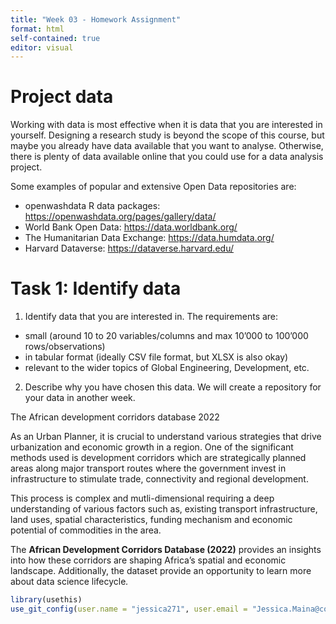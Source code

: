 ```yaml
---
title: "Week 03 - Homework Assignment"
format: html
self-contained: true
editor: visual
---
```


# Project data

Working with data is most effective when it is data that you are interested in yourself. Designing a research study is beyond the scope of this course, but maybe you already have data available that you want to analyse. Otherwise, there is plenty of data available online that you could use for a data analysis project.

Some examples of popular and extensive Open Data repositories are:

-   openwashdata R data packages: <https://openwashdata.org/pages/gallery/data/>
-   World Bank Open Data: <https://data.worldbank.org/>
-   The Humanitarian Data Exchange: <https://data.humdata.org/>
-   Harvard Dataverse: <https://dataverse.harvard.edu/>

# Task 1: Identify data

1.  Identify data that you are interested in. The requirements are:

-   small (around 10 to 20 variables/columns and max 10'000 to 100'000 rows/observations)
-   in tabular format (ideally CSV file format, but XLSX is also okay)
-   relevant to the wider topics of Global Engineering, Development, etc.

2.  Describe why you have chosen this data. We will create a repository for your data in another week.

The African development corridors database 2022

As an Urban Planner, it is crucial to understand various strategies that drive urbanization and economic growth in a region. One of the significant methods used is development corridors which are strategically planned areas along major transport routes where the government invest in infrastructure to stimulate trade, connectivity and regional development.

This process is complex and mutli-dimensional requiring a deep understanding of various factors such as, existing transport infrastructure, land uses, spatial characteristics, funding mechanism and economic potential of commodities in the area.

The **African Development Corridors Database (2022)** provides an insights into how these corridors are shaping Africa’s spatial and economic landscape. Additionally, the dataset provide an opportunity to learn more about data science lifecycle*.*

```r
library(usethis)
use_git_config(user.name = "jessica271", user.email = "Jessica.Maina@colorado.edu")
```
